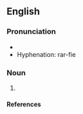 ==English==

===Pronunciation===
*{{IPA|/rɑːrˈfi/}}
*Hyphenation: rar-fie

===Noun===
{{en-noun}}

# {{context|Geordie|pejorative}} {{alternative spelling of|[[ralphie]]}}

====References====
{{R:Northeast Dialect 2005}}